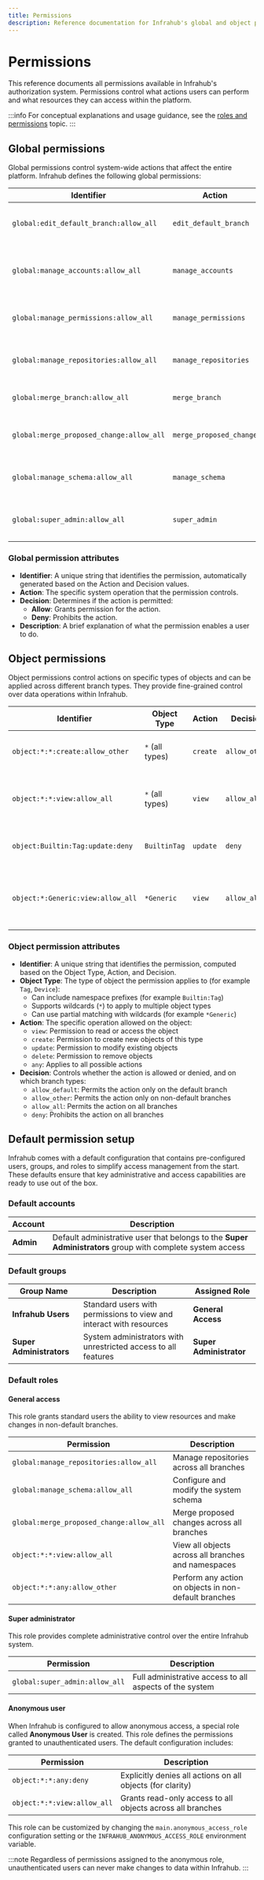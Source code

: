 ```yaml
---
title: Permissions
description: Reference documentation for Infrahub's global and object permissions
---
```


# Permissions

This reference documents all permissions available in Infrahub's authorization system. Permissions control what actions users can perform and what resources they can access within the platform.

:::info
For conceptual explanations and usage guidance, see the [roles and permissions](../topics/permissions-roles) topic.
:::

## Global permissions

Global permissions control system-wide actions that affect the entire platform. Infrahub defines the following global permissions:

| Identifier                                | Action                  | Decision | Description |
|-------------------------------------------|-------------------------|----------|-------------|
| `global:edit_default_branch:allow_all`    | `edit_default_branch`    | `Allow`  | Allows editing content in the default branch |
| `global:manage_accounts:allow_all`        | `manage_accounts`        | `Allow`  | Allows creating, updating, and deleting user accounts |
| `global:manage_permissions:allow_all`     | `manage_permissions`     | `Allow`  | Allows configuring permissions and roles |
| `global:manage_repositories:allow_all`    | `manage_repositories`    | `Allow`  | Allows creating and managing repositories |
| `global:merge_branch:allow_all`           | `merge_branch`           | `Allow`  | Allows merging branches |
| `global:merge_proposed_change:allow_all`  | `merge_proposed_change`  | `Allow`  | Allows merging proposed changes |
| `global:manage_schema:allow_all`          | `manage_schema`          | `Allow`  | Allows modifying the schema definition |
| `global:super_admin:allow_all`            | `super_admin`            | `Allow`  | Grants complete administrative access |

### Global permission attributes

- **Identifier**: A unique string that identifies the permission, automatically generated based on the Action and Decision values.
- **Action**: The specific system operation that the permission controls.
- **Decision**: Determines if the action is permitted:
  - **Allow**: Grants permission for the action.
  - **Deny**: Prohibits the action.
- **Description**: A brief explanation of what the permission enables a user to do.

## Object permissions

Object permissions control actions on specific types of objects and can be applied across different branch types. They provide fine-grained control over data operations within Infrahub.

| Identifier                                    | Object Type   | Action  | Decision    | Description |
|-----------------------------------------------|---------------|---------|-------------|-------------|
| `object:*:*:create:allow_other`               | `*` (all types)| `create`| `allow_other`| Allows creating any object, but only on non-default branches |
| `object:*:*:view:allow_all`                   | `*` (all types)| `view`  | `allow_all` | Allows viewing any object across both default and non-default branches |
| `object:Builtin:Tag:update:deny`              | `BuiltinTag`  | `update`| `deny`      | Denies updating objects of type BuiltinTag on all branches |
| `object:*:Generic:view:allow_all`             | `*Generic`    | `view`  | `allow_all` | Allows viewing all objects with 'Generic' in their type (LocationGeneric, DeviceGeneric...) |

### Object permission attributes

- **Identifier**: A unique string that identifies the permission, computed based on the Object Type, Action, and Decision.
- **Object Type**: The type of object the permission applies to (for example `Tag`, `Device`):
  - Can include namespace prefixes (for example `Builtin:Tag`)
  - Supports wildcards (`*`) to apply to multiple object types
  - Can use partial matching with wildcards (for example `*Generic`)
- **Action**: The specific operation allowed on the object:
  - `view`: Permission to read or access the object
  - `create`: Permission to create new objects of this type
  - `update`: Permission to modify existing objects
  - `delete`: Permission to remove objects
  - `any`: Applies to all possible actions
- **Decision**: Controls whether the action is allowed or denied, and on which branch types:
  - `allow_default`: Permits the action only on the default branch
  - `allow_other`: Permits the action only on non-default branches
  - `allow_all`: Permits the action on all branches
  - `deny`: Prohibits the action on all branches

## Default permission setup

Infrahub comes with a default configuration that contains pre-configured users, groups, and roles to simplify access management from the start. These defaults ensure that key administrative and access capabilities are ready to use out of the box.

### Default accounts

| Account   | Description                                                                  |
|-----------|------------------------------------------------------------------------------|
| **Admin** | Default administrative user that belongs to the **Super Administrators** group with complete system access |

### Default groups

| Group Name             | Description                                                         | Assigned Role         |
|------------------------|---------------------------------------------------------------------|------------------------|
| **Infrahub Users**     | Standard users with permissions to view and interact with resources | **General Access**     |
| **Super Administrators**| System administrators with unrestricted access to all features     | **Super Administrator** |

### Default roles

#### General access

This role grants standard users the ability to view resources and make changes in non-default branches.

| Permission                                | Description                                                  |
|-------------------------------------------|--------------------------------------------------------------|
| `global:manage_repositories:allow_all`    | Manage repositories across all branches                      |
| `global:manage_schema:allow_all`          | Configure and modify the system schema                       |
| `global:merge_proposed_change:allow_all`  | Merge proposed changes across all branches                   |
| `object:*:*:view:allow_all`               | View all objects across all branches and namespaces          |
| `object:*:*:any:allow_other`              | Perform any action on objects in non-default branches        |

#### Super administrator

This role provides complete administrative control over the entire Infrahub system.

| Permission                     | Description                                              |
|--------------------------------|----------------------------------------------------------|
| `global:super_admin:allow_all` | Full administrative access to all aspects of the system  |

#### Anonymous user

When Infrahub is configured to allow anonymous access, a special role called **Anonymous User** is created. This role defines the permissions granted to unauthenticated users. The default configuration includes:

| Permission                | Description                                                   |
|---------------------------|---------------------------------------------------------------|
| `object:*:*:any:deny`     | Explicitly denies all actions on all objects (for clarity)    |
| `object:*:*:view:allow_all` | Grants read-only access to all objects across all branches  |

This role can be customized by changing the `main.anonymous_access_role` configuration setting or the `INFRAHUB_ANONYMOUS_ACCESS_ROLE` environment variable.

:::note
Regardless of permissions assigned to the anonymous role, unauthenticated users can never make changes to data within Infrahub.
:::
